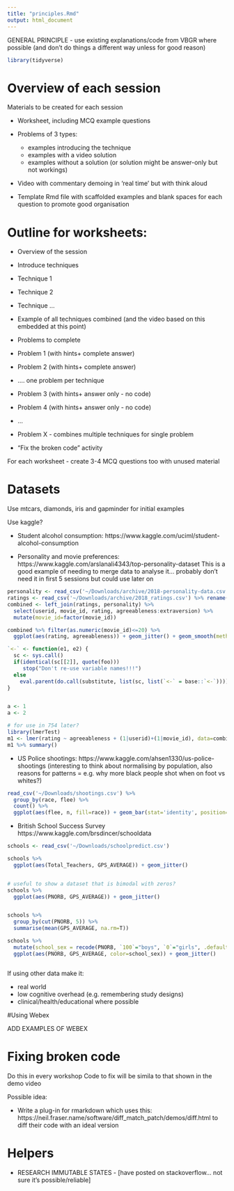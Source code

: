 ```yaml
---
title: "principles.Rmd"
output: html_document
---
```




GENERAL PRINCIPLE - use existing explanations/code from VBGR where possible (and don't do things a different way unless for good reason)

```r
library(tidyverse)
```


# Overview of each session 


Materials to be created for each session

- Worksheet, including MCQ example questions

- Problems of 3 types:
  - examples introducing the technique
  - examples with a video solution
  - examples without a solution (or solution might be answer-only but not workings)

- Video with commentary demoing in 'real time' but with think aloud

- Template Rmd file with scaffolded examples and blank spaces for each question to promote good organisation




#  Outline for worksheets:


- Overview of the session

- Introduce techniques
- Technique 1
- Technique 2
- Technique ...

- Example of all techniques combined (and the video based on this embedded at this point)


- Problems to complete
- Problem 1 (with hints+ complete answer)
- Problem 2 (with hints+ complete answer)
- .... one problem per technique

- Problem 3 (with hints+ answer only - no code)
- Problem 4 (with hints+ answer only - no code)
- ...

- Problem X - combines multiple techniques for single problem


- "Fix the broken code" activity


For each worksheet - create 3-4 MCQ questions too with unused material




# Datasets

Use mtcars, diamonds, iris and gapminder for initial examples

Use kaggle?

- Student alcohol consumption: https://www.kaggle.com/uciml/student-alcohol-consumption

- Personality and movie preferences: https://www.kaggle.com/arslanali4343/top-personality-dataset This is a good example of needing to merge data to analyse it... probably don't need it in first 5 sessions but could use later on


```r
personality <- read_csv('~/Downloads/archive/2018-personality-data.csv')
ratings <- read_csv('~/Downloads/archive/2018_ratings.csv') %>% rename(userid=useri)
combined <- left_join(ratings, personality) %>% 
  select(userid, movie_id, rating, agreeableness:extraversion) %>% 
  mutate(movie_id=factor(movie_id))

combined %>% filter(as.numeric(movie_id)<=20) %>% 
  ggplot(aes(rating, agreeableness)) + geom_jitter() + geom_smooth(method="lm") + facet_wrap("movie_id")

```


```r
`<-` <- function(e1, e2) {
  sc <- sys.call()
  if(identical(sc[[2]], quote(foo)))
     stop("Don't re-use variable names!!!")
  else
    eval.parent(do.call(substitute, list(sc, list(`<-` = base::`<-`))))
}


a <- 1
a <- 2
```

```r
# for use in 754 later?
library(lmerTest)
m1 <- lmer(rating ~ agreeableness + (1|userid)+(1|movie_id), data=combined %>% sample_n(10e3)) 
m1 %>% summary()
```


- US Police shootings: https://www.kaggle.com/ahsen1330/us-police-shootings (interesting to think about normalising by population, also reasons for patterns =  e.g. why more black people shot when on foot vs whites?)


```r
read_csv('~/Downloads/shootings.csv') %>% 
  group_by(race, flee) %>% 
  count() %>% 
  ggplot(aes(flee, n, fill=race)) + geom_bar(stat='identity', position="fill")
```


- British School Success Survey https://www.kaggle.com/brsdincer/schooldata

```r
schools <- read_csv('~/Downloads/schoolpredict.csv')

schools %>% 
  ggplot(aes(Total_Teachers, GPS_AVERAGE)) + geom_jitter()


# useful to show a dataset that is bimodal with zeros?
schools %>% 
  ggplot(aes(PNORB, GPS_AVERAGE)) + geom_jitter()


schools %>% 
  group_by(cut(PNORB, 5)) %>% 
  summarise(mean(GPS_AVERAGE, na.rm=T))

schools %>% 
  mutate(school_sex = recode(PNORB, `100`="boys", `0`="girls", .default="mixed" )) %>% 
  ggplot(aes(PNORB, GPS_AVERAGE, color=school_sex)) + geom_jitter()



```




If using other data make it:

- real world
- low cognitive overhead (e.g. remembering study designs)
- clinical/health/educational where possible



#Using Webex

ADD EXAMPLES OF WEBEX



# Fixing  broken code

Do this in every workshop
Code to fix will be simila to that shown in the demo video 

Possible idea:

- Write a plug-in for rmarkdown which uses this: https://neil.fraser.name/software/diff_match_patch/demos/diff.html to diff their code with an ideal version





# Helpers 

- RESEARCH IMMUTABLE STATES - [have posted on stackoverflow... not sure it's possible/reliable]
